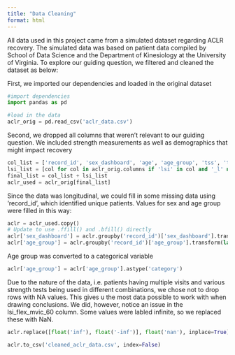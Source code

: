 ```yaml
---
title: "Data Cleaning"
format: html
---
```

All data used in this project came from a simulated dataset regarding ACLR recovery. The simulated data was based on patient data compiled by School of Data Science and the Department of Kinesiology at the University of Virginia. To explore our guiding question, we filtered and cleaned the dataset as below:


First, we imported our dependencies and loaded in the original dataset
```python
#import dependencies
import pandas as pd
```
```python
#load in the data
aclr_orig = pd.read_csv('aclr_data.csv')
```


Second, we dropped all columns that weren't relevant to our guiding question. We included strength measurements as well as demographics that might impact recovery
```python
col_list = ['record_id', 'sex_dashboard', 'age', 'age_group', 'tss', 'tss_dashboard', 'ikdc', 'acl_rsi']
lsi_list = [col for col in aclr_orig.columns if 'lsi' in col and '_l' not in col]
final_list = col_list + lsi_list
aclr_used = aclr_orig[final_list]
```


Since the data was longitudinal, we could fill in some missing data using 'record_id', which identified unique patients. Values for sex and age group were filled in this way:
```python
aclr = aclr_used.copy()
# Update to use .ffill() and .bfill() directly
aclr['sex_dashboard'] = aclr.groupby('record_id')['sex_dashboard'].transform(lambda x: x.ffill().bfill())
aclr['age_group'] = aclr.groupby('record_id')['age_group'].transform(lambda x: x.ffill().bfill())
```


Age group was converted to a categorical variable
```python
aclr['age_group'] = aclr['age_group'].astype('category')
```


Due to the nature of the data, i.e. patients having multiple visits and various strength tests being used in different combinations, we chose not to drop rows with NA values. This gives u the most data possible to work with when drawing conclusions. We did, however, notice an issue in the lsi_flex_mvic_60 column. Some values were labled infinite, so we replaced these with NaN.

```python
aclr.replace([float('inf'), float('-inf')], float('nan'), inplace=True)
```

```python
aclr.to_csv('cleaned_aclr_data.csv', index=False)
```

